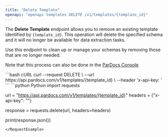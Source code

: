 ---
title: "Delete Template"
openapi: "openapi-templates DELETE /v1/templates/{template_id}"
---

The **Delete Template** endpoint allows you to remove an existing template identified by `{template_id}`. This operation will delete the specified schema and it will no longer be available for data extraction tasks.

Use this endpoint to clean up or manage your schemas by removing those that are no longer needed.

<Note>Note that this process can also be done in the [ParDocs Console](https://www.pardocs.com)</Note>

<RequestExample>
```bash cURL
curl --request DELETE \
  --url https://api.pardocs.com/v1/templates/{template_id} \
  --header 'x-api-key: <api-key>'
```
```python Python
import requests

url = "https://api.pardocs.com/v1/templates/{template_id}"
headers = {"x-api-key": "<api-key>"}

response = requests.delete(url, headers=headers)

print(response.json())
```
</RequestExample>
